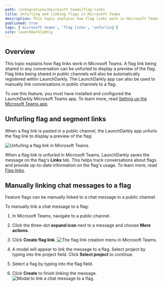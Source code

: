 ```yaml
---
path: /integrations/microsoft-teams/flag-links
title: Unfurling and linking flags in Microsoft Teams
description: This topic explains how flag links work in Microsoft Teams.
published: true
tags: ['microsoft teams', 'flag links', 'unfurling']
site: launchDarklyOnly
---
```


## Overview

This topic explains how flag links work in Microsoft Teams. A flag link being shared in any conversation can be unfurled to display a preview of the flag. Flag links being shared in public channels will also be automatically registered within LaunchDarkly. The LaunchDarkly app can also be used to manually link conversations in public channels to a flag.

To use this feature, you must have installed and configured the LaunchDarkly Microsoft Teams app. To learn more, read [Setting up the Microsoft Teams app](/integrations/microsoft-teams/setting-up).

## Unfurling flag and segment links

When a flag link is pasted in a public channel, the LaunchDarkly app unfurls the flag link to display a preview of the flag:

![Unfurling a flag link in Microsoft Teams.](teams-ld-unfurl.png)

When a flag link is unfurled in Microsoft Teams, LaunchDarkly saves the message on the flag's **Links** tab. This helps track conversations about flags and provide up-to-date information on the flag's usage. To learn more, read [Flag links](/home/flags/links).

## Manually linking chat messages to a flag

Feature flags can be manually linked to a chat message in a public channel.

To manually link a chat message to a flag:

1. In Microsoft Teams, navigate to a public channel.
2. Click the three-dot **expand icon** next to a message and choose **More actions**.
3. Click **Create flag link**.
   ![The flag link creation menu in Microsoft Teams.](teams-ld-creating-flag-link.png)

4. A modal will appear to link the message to a flag. Select project by typing into the project field. Click **Select project** to continue.
5. Select a flag by typing into the flag field.
6. Click **Create** to finish linking the message.
   ![Modal to link a chat message to a flag.](teams-ld-create-flag-link-modal.png)
